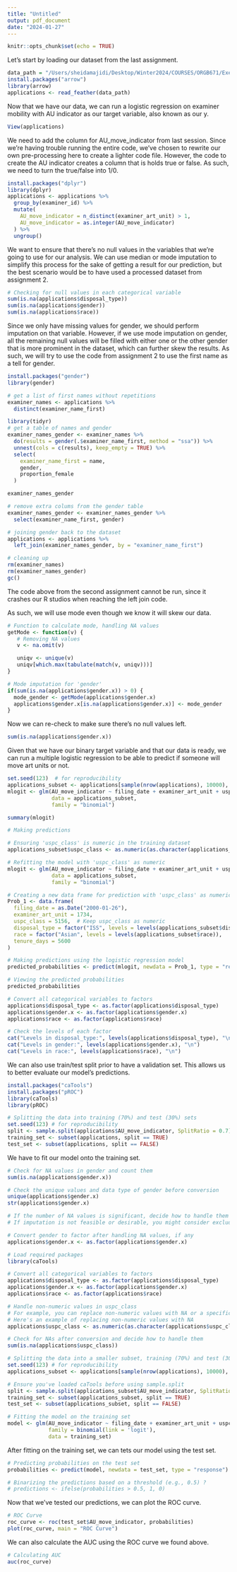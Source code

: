 ```yaml
---
title: "Untitled"
output: pdf_document
date: "2024-01-27"
---
```


```r
knitr::opts_chunk$set(echo = TRUE)
```

Let's start by loading our dataset from the last assignment.

```r
data_path = "/Users/sheidamajidi/Desktop/Winter2024/COURSES/ORGB671/Exercise3/app_data.feather"
install.packages("arrow")
library(arrow)
applications <- read_feather(data_path)
```

Now that we have our data, we can run a logistic regression on examiner mobility with AU indicator as our target variable, also known as our y. 

```r
View(applications)
```

We need to add the column for AU_move_indicator from last session. Since we're having trouble running the entire code, we've chosen to rewrite our own pre-processing here to create a lighter code file. However, the code to create the AU indicator creates a column that is holds true or false. As such, we need to turn the true/false into 1/0.

```r
install.packages("dplyr")
library(dplyr)
applications <- applications %>%
  group_by(examiner_id) %>%
  mutate(
    AU_move_indicator = n_distinct(examiner_art_unit) > 1,
    AU_move_indicator = as.integer(AU_move_indicator)
  ) %>%
  ungroup()

```


We want to ensure that there's no null values in the variables that we're going to use for our analysis. We can use median or mode imputation to simplify this process for the sake of getting a result for our prediction, but the best scenario would be to have used a processed dataset from assignment 2.

```r
# Checking for null values in each categorical variable
sum(is.na(applications$disposal_type))
sum(is.na(applications$gender))
sum(is.na(applications$race))
```

Since we only have missing values for gender, we should perform imputation on that variable. However, if we use mode imputation on gender, all the remaining null values will be filled with either one or the other gender that is more prominent in the dataset, which can further skew the results. As such, we will try to use the code from assignment 2 to use the first name as a tell for gender.

```r
install.packages("gender")
library(gender)

# get a list of first names without repetitions
examiner_names <- applications %>% 
  distinct(examiner_name_first)

library(tidyr)
# get a table of names and gender
examiner_names_gender <- examiner_names %>% 
  do(results = gender(.$examiner_name_first, method = "ssa")) %>% 
  unnest(cols = c(results), keep_empty = TRUE) %>% 
  select(
    examiner_name_first = name,
    gender,
    proportion_female
  )

examiner_names_gender

# remove extra colums from the gender table
examiner_names_gender <- examiner_names_gender %>% 
  select(examiner_name_first, gender)

# joining gender back to the dataset
applications <- applications %>% 
  left_join(examiner_names_gender, by = "examiner_name_first")

# cleaning up
rm(examiner_names)
rm(examiner_names_gender)
gc()
```

The code above from the second assignment cannot be run, since it crashes our R studios when reaching the left join code.

As such, we will use mode even though we know it will skew our data.

```r
# Function to calculate mode, handling NA values
getMode <- function(v) {
   # Removing NA values
   v <- na.omit(v)

   uniqv <- unique(v)
   uniqv[which.max(tabulate(match(v, uniqv)))]
}

# Mode imputation for 'gender'
if(sum(is.na(applications$gender.x)) > 0) {
  mode_gender <- getMode(applications$gender.x)
  applications$gender.x[is.na(applications$gender.x)] <- mode_gender
}
```

Now we can re-check to make sure there's no null values left.

```r
sum(is.na(applications$gender.x))
```



Given that we have our binary target variable and that our data is ready, we can run a multiple logistic regression to be able to predict if someone will move art units or not.

```r
set.seed(123)  # for reproducibility
applications_subset <- applications[sample(nrow(applications), 10000), ]
mlogit <- glm(AU_move_indicator ~ filing_date + examiner_art_unit + uspc_class + disposal_type + race + tenure_days, 
              data = applications_subset, 
              family = "binomial")

summary(mlogit)
```

```r

# Making predictions

# Ensuring 'uspc_class' is numeric in the training dataset
applications_subset$uspc_class <- as.numeric(as.character(applications_subset$uspc_class))

# Refitting the model with 'uspc_class' as numeric
mlogit <- glm(AU_move_indicator ~ filing_date + examiner_art_unit + uspc_class + disposal_type + race + tenure_days, 
              data = applications_subset, 
              family = "binomial")

# Creating a new data frame for prediction with 'uspc_class' as numeric
Prob_1 <- data.frame(
  filing_date = as.Date("2000-01-26"),
  examiner_art_unit = 1734,
  uspc_class = 5156,  # Keep uspc_class as numeric
  disposal_type = factor("ISS", levels = levels(applications_subset$disposal_type)),
  race = factor("Asian", levels = levels(applications_subset$race)),
  tenure_days = 5600
)

# Making predictions using the logistic regression model
predicted_probabilities <- predict(mlogit, newdata = Prob_1, type = "response")

# Viewing the predicted probabilities
predicted_probabilities


```

```r
# Convert all categorical variables to factors
applications$disposal_type <- as.factor(applications$disposal_type)
applications$gender.x <- as.factor(applications$gender.x)
applications$race <- as.factor(applications$race)

# Check the levels of each factor
cat("Levels in disposal_type:", levels(applications$disposal_type), "\n")
cat("Levels in gender:", levels(applications$gender.x), "\n")
cat("Levels in race:", levels(applications$race), "\n")
```


We can also use train/test split prior to have a validation set. This allows us to better evaluate our model's predictions.


```r
install.packages("caTools")
install.packages("pROC")
library(caTools)
library(pROC)

# Splitting the data into training (70%) and test (30%) sets
set.seed(123) # for reproducibility
split <- sample.split(applications$AU_move_indicator, SplitRatio = 0.7)
training_set <- subset(applications, split == TRUE)
test_set <- subset(applications, split == FALSE)

```


We have to fit our model onto the training set.

```r
# Check for NA values in gender and count them
sum(is.na(applications$gender.x))

# Check the unique values and data type of gender before conversion
unique(applications$gender.x)
str(applications$gender.x)

# If the number of NA values is significant, decide how to handle them (e.g., imputation)
# If imputation is not feasible or desirable, you might consider excluding these rows

# Convert gender to factor after handling NA values, if any
applications$gender.x <- as.factor(applications$gender.x)

```
```r
# Load required packages
library(caTools)

# Convert all categorical variables to factors
applications$disposal_type <- as.factor(applications$disposal_type)
applications$gender.x <- as.factor(applications$gender.x)
applications$race <- as.factor(applications$race)

# Handle non-numeric values in uspc_class
# For example, you can replace non-numeric values with NA or a specific number
# Here's an example of replacing non-numeric values with NA
applications$uspc_class <- as.numeric(as.character(applications$uspc_class))

# Check for NAs after conversion and decide how to handle them
sum(is.na(applications$uspc_class))

# Splitting the data into a smaller subset, training (70%) and test (30%) sets
set.seed(123) # for reproducibility
applications_subset <- applications[sample(nrow(applications), 10000), ]

# Ensure you've loaded caTools before using sample.split
split <- sample.split(applications_subset$AU_move_indicator, SplitRatio = 0.7)
training_set <- subset(applications_subset, split == TRUE)
test_set <- subset(applications_subset, split == FALSE)

# Fitting the model on the training set
model <- glm(AU_move_indicator ~ filing_date + examiner_art_unit + uspc_class + disposal_type + gender.x + race + tenure_days, 
             family = binomial(link = 'logit'), 
             data = training_set)

```
After fitting on the training set, we can tets our model using the test set.


```r
# Predicting probabilities on the test set
probabilities <- predict(model, newdata = test_set, type = "response")

# Binarizing the predictions based on a threshold (e.g., 0.5) ?
# predictions <- ifelse(probabilities > 0.5, 1, 0)

```


Now that we've tested our predictions, we can plot the ROC curve.


```r
# ROC Curve
roc_curve <- roc(test_set$AU_move_indicator, probabilities)
plot(roc_curve, main = "ROC Curve")
```


We can also calculate the AUC using the ROC curve we found above.


```r
# Calculating AUC
auc(roc_curve)
```




